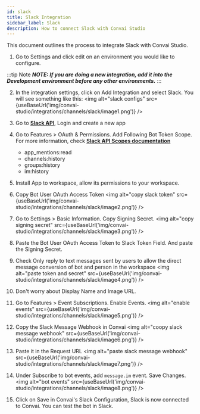 ```yaml
---
id: slack
title: Slack Integration
sidebar_label: Slack
description: How to connect Slack with Convai Studio
---
```



This document outlines the process to integrate Slack with Convai Studio.

1. Go to Settings and click edit on an environment you would like to configure.

:::tip Note
_**NOTE: If you are doing a new integration, add it into the Development environment before any other environments.**_
:::

2. In the integration settings, click on Add Integration and select Slack. You will see something like this:
<img alt="slack configs" src={useBaseUrl('img/convai-studio/integrations/channels/slack/image1.png')} />

3. Go to **[Slack API](https://api.slack.com/apps)**, Login and create a new app

4. Go to Features > OAuth & Permissions. Add Following Bot Token Scope. For more information, check **[Slack API Scopes documentation](https://api.slack.com/scopes)**
    - app_mentions:read
    - channels:history
    - groups:history
    - im:history

5. Install App to workspace, allow its permissions to your workspace.

6. Copy Bot User OAuth Access Token
<img alt="copy slack token" src={useBaseUrl('img/convai-studio/integrations/channels/slack/image2.png')} />

7. Go to Settings > Basic Information. Copy Signing Secret.
<img alt="copy signing secret" src={useBaseUrl('img/convai-studio/integrations/channels/slack/image3.png')} />

8. Paste the Bot User OAuth Access Token to Slack Token Field. And paste the Signing Secret.

9. Check Only reply to text messages sent by users to allow the direct message conversion of bot and person in the workspace
<img alt="paste token and secret" src={useBaseUrl('img/convai-studio/integrations/channels/slack/image4.png')} />

10. Don't worry about Display Name and Image URL.

11. Go to Features > Event Subscriptions. Enable Events.
<img alt="enable events" src={useBaseUrl('img/convai-studio/integrations/channels/slack/image5.png')} />

12. Copy the Slack Message Webhook in Convai
<img alt="coopy slack message webhook" src={useBaseUrl('img/convai-studio/integrations/channels/slack/image6.png')} />

13. Paste it in the Request URL
<img alt="paste slack message webhook" src={useBaseUrl('img/convai-studio/integrations/channels/slack/image7.png')} />

14. Under Subscribe to bot events, add ```message.im``` event. Save Changes.
<img alt="bot events" src={useBaseUrl('img/convai-studio/integrations/channels/slack/image8.png')} />

11. Click on Save in Convai's Slack Configuration, Slack is now connected to Convai. You can test the bot in Slack.